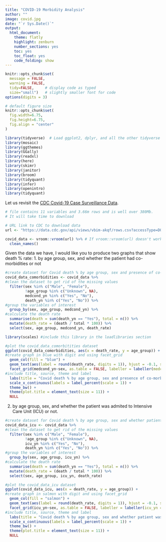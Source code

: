 ```yaml
---
title: "COVID-19 Morbidity Analysis"
author: ""
image: covid.jpg
date: "`r Sys.Date()`"
output:
  html_document:
    theme: flatly
    highlight: zenburn
    number_sections: yes
    toc: yes
    toc_float: yes
    code_folding: show
---
```



```r
knitr::opts_chunk$set(
  message = FALSE, 
  warning = FALSE, 
  tidy=FALSE,     # display code as typed
  size="small")   # slightly smaller font for code
options(digits = 3)

# default figure size
knitr::opts_chunk$set(
  fig.width=6.75, 
  fig.height=6.75,
  fig.align = "center"
)
```


```r
library(tidyverse)  # Load ggplot2, dplyr, and all the other tidyverse packages
library(mosaic)
library(ggthemes)
library(GGally)
library(readxl)
library(here)
library(skimr)
library(janitor)
library(broom)
library(tidyquant)
library(infer)
library(openintro)
library(tidyquant)
```

Let us revisit the [CDC Covid-19 Case Surveillance Data](https://data.cdc.gov/Case-Surveillance/COVID-19-Case-Surveillance-Public-Use-Data/vbim-akqf). 


```r
# file contains 11 variables and 3.66m rows and is well over 380Mb. 
# It will take time to download

# URL link to CDC to download data
url <- "https://data.cdc.gov/api/views/vbim-akqf/rows.csv?accessType=DOWNLOAD"

covid_data <- vroom::vroom(url) %>% # If vroom::vroom(url) doesn't work, use read_csv(url)
  clean_names()


```

Given the data we have, I would like you to produce two graphs that show death % rate:
1. by age group, sex, and whether the patient had co-morbidities or not

```r
#create dataset for Covid death % by age group, sex and presence of co-morbidities
covid_data_comorbidities <- covid_data %>% 
#clean the dataset to get rid of the missing values 
  filter(sex %in% c("Male", "Female"),
         !age_group %in% c("Unknown", NA), 
         medcond_yn %in% c("Yes", "No"), 
         death_yn %in% c("Yes", "No")) %>%
#group the variables of interest
  group_by(sex, age_group, medcond_yn) %>% 
#calculate the death rate
  summarise(death = sum(death_yn == "Yes"), total = n()) %>% 
  mutate(death_rate = (death / total * 100)) %>% 
  select(sex, age_group, medcond_yn, death_rate)
```
```r
library(scales) #include this library in the loadlibraries section

#plot the covid_data_comorbitities dataset
ggplot(covid_data_comorbidities, aes(x = death_rate, y = age_group)) +
#create graph in blue with digit and using facet_grid
  geom_col(fill = "blue") + 
  geom_text(aes(label = round(death_rate, digits = 1)), hjust = -0.1, size = 3) +
  facet_grid(medcond_yn~sex, as.table = FALSE, labeller = labeller(medcond_yn = c("Yes" = "With Comorbities", "No" = "Without Comorbities"))) + 
#include title, source, theme and label
  labs(title = "Covid death % by age group, sex and presence of co-morbidities", x = "", y = "", caption = "Source: CDC") +
  scale_x_continuous(labels = label_percent(scale = 1)) +
  theme_bw() +
  theme(plot.title = element_text(size = 11)) +
  NULL
```

2. by age group, sex, and whether the patient was admited to Intensive Care Unit (ICU) or not.

```r
#create dataset for Covid death % by age group, sex and whether patient was admitted to ICU
covid_data_icu <- covid_data %>%
#clean the dataset to get rid of the missing values 
  filter(sex %in% c("Male", "Female"), 
         !age_group %in% c("Unknown", NA), 
         icu_yn %in% c("Yes", "No"), 
         death_yn %in% c("Yes", "No")) %>%
#group the variables of interest
  group_by(sex, age_group, icu_yn) %>% 
#calculate the death rate
  summarise(death = sum(death_yn == "Yes"), total = n()) %>% 
  mutate(death_rate = (death / total * 100)) %>% 
  select(sex, age_group, icu_yn, death_rate)
```

```r
#plot the covid_data_icu dataset
ggplot(covid_data_icu, aes(x = death_rate, y = age_group)) +
#create graph in salmon with digit and using facet_grid
  geom_col(fill = "salmon") + 
  geom_text(aes(label = round(death_rate, digits = 1)), hjust = -0.1, size = 3) +
  facet_grid(icu_yn~sex, as.table = FALSE, labeller = labeller(icu_yn = c("Yes" = "Admitted to ICU", "No" = "No ICU"))) + 
#include title, source, theme and label
  labs(title = "Covid death % by age group, sex and whether patient was admitted to ICU", x = "", y = "", caption = "Source: CDC") +
  scale_x_continuous(labels = label_percent(scale = 1)) +
  theme_bw() +
  theme(plot.title = element_text(size = 11)) +
  NULL
```